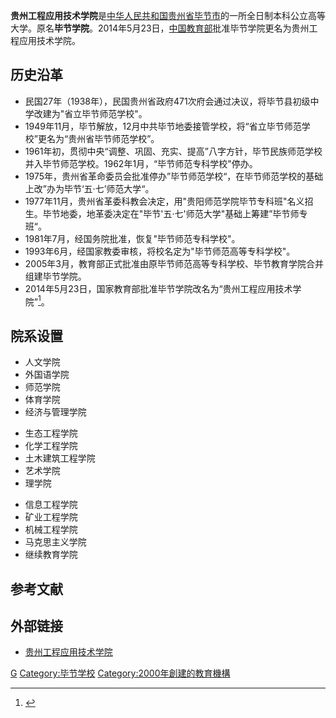 {{Infobox university
|name              = 贵州工程应用技术学院
|english_name      = Guizhou University of Engineering Science
|image             = Guizhou University of Engineering Science Logo.png
|caption           =
|latin_name        =
|founder           =
|motto             = 明德笃学 弘毅力行
|zhmotto           =
|established       = {{Start date and age|1938|8}}<br/>{{ROC-1928}}[[貴州省_(中華民國)|贵州省]][[毕节县|毕节县]]
|closed            =
|re-established    =
|anniversary       =
|type              = 师范类
|religious         =
|endowment         =
|officer_in_charge =
|chairman_label    =
|chairman          =
|secretary         = [[令狐荣锋|令狐荣锋]]
|chancellor        =
|president         = 
|vice-president    = 李琳、杨昌友、朱杰、赵军
|superintendent    =
|provost           =
|vice_chancellor   =
|principal         =
|dean              = [[张嗣杰|张嗣杰]]
|director          =
|head_label        =
|head              =
|faculty           =
|staff             =
|students          =
|undergrad         =
|postgrad          =
|doctoral          =
|国防生             = 
|other             =
|address           = {{CHN}}[[贵州省|贵州省]][[毕节市|毕节市]][[七星关区|七星关区]]学院路1号
|country           =
|state             =
|province          =
|city              =
|coor              =
|campus            =
|area              =
|covered_area      =
|former_names      = 毕节师范专科学校、毕节学院
|free_label        =
|free              =
|colors            = 
|nickname          =
|mascot            =
|magazine          = 
|athlete           =
|conference        =
|books             =
|legal_person      =
|affiliations      =
|zip               =
|telephone         =
|fax               =
|website           =
|logo              =
|footnotes         =
}}
'''贵州工程应用技术学院'''是[[中华人民共和国|中华人民共和国]][[贵州省|贵州省]][[毕节市|毕节市]]的一所全日制本科公立高等大学。原名'''毕节学院'''。2014年5月23日，[[中华人民共和国教育部|中国教育部]]批准毕节学院更名为贵州工程应用技术学院。

== 历史沿革 ==
*民国27年（1938年），民国贵州省政府471次府会通过决议，将毕节县初级中学改建为"省立毕节师范学校"。
*1949年11月，毕节解放，12月中共毕节地委接管学校，将“省立毕节师范学校”更名为“贵州省毕节师范学校”。
*1961年初，贯彻中央“调整、巩固、充实、提高”八字方针，毕节民族师范学校并入毕节师范学校。1962年1月，“毕节师范专科学校"停办。
*1975年，贵州省革命委员会批准停办”毕节师范学校“，在毕节师范学校的基础上改”办为毕节‘五·七’师范大学“。
*1977年11月，贵州省革委科教会决定，用"贵阳师范学院毕节专科班"名义招生。毕节地委，地革委决定在"毕节'五·七'师范大学"基础上筹建”毕节师专班“。
*1981年7月，经国务院批准，恢复"毕节师范专科学校"。
*1993年6月，经国家教委审核，将校名定为"毕节师范高等专科学校"。
*2005年3月，教育部正式批准由原毕节师范高等专科学校、毕节教育学院合并组建毕节学院。
*2014年5月23日，国家教育部批准毕节学院改名为“贵州工程应用技术学院”<ref>{{Cite web |url=http://gzrb.gog.com.cn/system/2014/06/22/013606691.shtml |title=为我省地方本科高校转型发展做出表率 毕节学院更名为贵州工程应用技术学院 |access-date=2015-02-08 |archive-date=2015-02-08 |archive-url=https://web.archive.org/web/20150208074407/http://gzrb.gog.com.cn/system/2014/06/22/013606691.shtml |dead-url=no }}</ref>。

== 院系设置 ==
{{col-begin|width=72%}}
{{col-3}}
*人文学院
*外国语学院
*师范学院
*体育学院
*经济与管理学院
{{col-3}}
*生态工程学院
*化学工程学院
*土木建筑工程学院
*艺术学院
*理学院
{{col-3}}
*信息工程学院
*矿业工程学院
*机械工程学院
*马克思主义学院
*继续教育学院
{{col-end}}

== 参考文献 ==
{{reflist}}

== 外部链接 ==
*[http://www.gues.edu.cn/ 贵州工程应用技术学院] {{Wayback|url=http://www.gues.edu.cn/ |date=20210203085014 }}
{{贵州省高等学校}}

[[Category:贵州高等院校|G]]
[[Category:毕节学校|Category:毕节学校]]
[[Category:2000年創建的教育機構|Category:2000年創建的教育機構]]